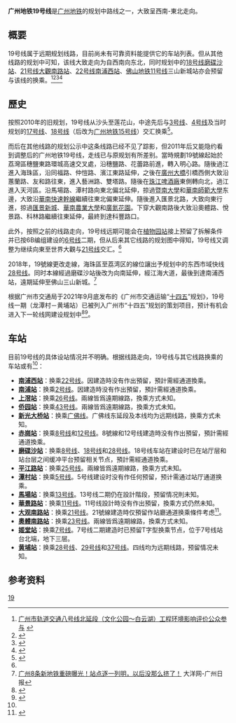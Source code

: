{{Future public transportation}}
{{Infobox rail system-route
|rail_name=广州地铁19号线
|other_name=
|banner_color={{广州地铁标志色|19}}
|image=
|caption=
|locale=[[中国|中国]][[广东省|广东省]][[广州市|广州市]]
|service_type=[[城市轨道交通系统|城市轨道交通系统]]
|network=[[广州地铁|广州地铁]]
|status=规划中
|start=[[南浦西站|南浦西]]
|end=[[姬堂站|姬堂]]
|begin_operation=
|system_length=34.2km
|lines=[[双线铁路|双线]]
|character=
|stations=21座
|rollingstock=
|fleet_size=
|max_speed=
|track_gauge={{标准轨}}
|block_signal=
|engine=
|electrified=
|depot=
|owner=
|operator=
|route_map=
<!--{{BS-table3}}
{{广州地铁19号线RDT}}
{{end box}}-->
}}

'''广州地铁19号线'''是[[广州地铁|广州地铁]]的规划中路线之一，大致呈西南-東北走向。

== 概要 ==
19号线属于远期规划线路，目前尚未有可靠资料能提供它的车站列表。但从其他线路的规划中可知，该线大致走向为自西南向东北，同时规划中的[[广州地铁18号线|18号线]][[磨碟沙站|磨碟沙站]]、[[广州地铁21号线|21号线]][[大观南路站|大觀南路站]]、[[广州地铁22号线|22号线]][[南浦西站|南浦西站]]、[[佛山地铁11号线|佛山地铁11号线]]三山新城站亦会预留与该线的换乘。<ref name="L8北环评参与">[http://www.scies.com.cn/UploadPic/Files_2012326174755292.pdf 广州市轨道交通八号线北延段（文化公园～白云湖）工程环境影响评价公众参与] {{Wayback|url=http://www.scies.com.cn/UploadPic/Files_2012326174755292.pdf |date=20160305083806 }}</ref><ref name="L14环评报告">{{Cite web |url=http://www.scies.org/UploadPic/Files_2012813174822832.pdf |title=广州市轨道通十四号线一期及知识城支线工程 环境影响报告书（简本） |access-date=2012-10-06 |archive-url=https://web.archive.org/web/20140808045127/http://www.scies.org/UploadPic/Files_2012813174822832.pdf |archive-date=2014-08-08 |dead-url=yes }}</ref><ref name="十二五设计招标">{{Cite web |url=http://www.gzzb.gd.cn/fileStorage/jyzx/bbfj/2012/7/xmbaqgfj/bb_2012-2884_huangzf_1341990332332.doc |title=广州市十二五轨道交通线网前期深化研究（设计、设计咨询）招标文件 |accessdate=2013-01-06 |archive-date=2013-10-20 |archive-url=https://web.archive.org/web/20131020164414/http://www.gzzb.gd.cn/fileStorage/jyzx/bbfj/2012/7/xmbaqgfj/bb_2012-2884_huangzf_1341990332332.doc |dead-url=no }}</ref><ref>{{Cite web|title=走向曝光！广州地铁19号线或设站三山新城 与佛山地铁11号线换乘 – 乐活佛山网|url=http://www.life0757.com/32993.html|access-date=2022-03-31|language=zh-CN}}</ref>

== 歷史 ==
按照2010年的旧规划，19号线从沙头至莲花山，中途先后与[[广州地铁3号线|3号线]]、[[广州地铁4号线|4号线]]及当时规划的[[广州地铁17号线|17号线]]、[[广州地铁15号线|18号线]]（后改为[[广州地铁15号线|广州地铁15号线]]）交汇换乘<ref>{{cite news|title=广州地铁规划2020落实方案|url=http://jt.gz.bendibao.com/news/20101029/73002.shtml|date=2010年10月29日|publisher=本地宝交通|accessdate=2011年7月6日|archive-date=2011年3月15日|archive-url=https://web.archive.org/web/20110315025431/http://jt.gz.bendibao.com/news/20101029/73002.shtml|dead-url=no}}</ref>。

而后在其他线路的规划公示中这条线路已经不见了踪影，但2011年后又能隐约看到调整后的广州地铁19号线，走线已与原规划有所差别。當時規劃19號線起始於荔灣區穗鹽東路環城高速交叉處，沿穗鹽路、花蕾路前進，轉入明心路。隨後過江進入海珠區，沿同福路、仲愷路、濱江東路延伸，之後在[[广州大桥_(广州)|廣州大橋]]引橋西側大致沿蕙蘭路、友和路往東，進入藝洲路、雙塔路。隨後在[[珠江啤酒廠|珠江啤酒廠]]東側轉向北，過江進入天河區。沿馬場路、潭村路向東北偏北延伸，掠過[[暨南大學|暨南大學]]和[[華南師範大學|華南師範大學]]东邊，大致沿[[華南快速幹線|華南快速幹線]]繼續往東北偏東延伸。隨後進入匯景北路，大致向東行進，掠過[[匯景新城|匯景新城]]、[[华南农业大学|華南農業大學]]和[[广氮花园|廣氮花園]]。下穿大觀南路後大致沿奧體路、悅景路、科林路繼續往東延伸，最終到達科豐路口。

此外，按照之前的线路走向，19号线远期可能会在[[植物园站_(广州)|植物园站]]接上预留了拆解条件并已按6B编组建设的[[广州地铁6号线|6号线]]二期，但从后来其它线路的规划图中得知，19号线又调整为继续向東至世界大觀与[[广州地铁21号线|21号线]]交汇。<ref name="十二五设计招标" />

2018年，19號線更改走線，海珠區至荔湾区的線位讓出予规划中的东西市域快线[[广州地铁28號線|28号线]]。同时本線經過磨碟沙站後改为向南延伸，經江海大道，最後到達南浦西站，遠期延伸至佛山三山新城。<ref>[https://news.sina.cn/2018-09-15/detail-ihkahyhx3160654.d.html?from=wap 广州8条新地铁重磅曝光！站点逐一列明，以后没那么挤了！] {{Wayback|url=https://news.sina.cn/2018-09-15/detail-ihkahyhx3160654.d.html?from=wap |date=20190219183350 }}大洋网-广州日报</ref>

根据广州市交通局于2021年9月底发布的《广州市交通运输“[[中华人民共和国国民经济和社会发展第十四个五年规划和2035年远景目标纲要|十四五]]”规划》，19号线一期（龙潭村－黄埔站）已被列入广州市“十四五”规划的策划项目，预计有机会进入下一轮线网建设规划中<ref>{{Cite web |title=广州市交通运输“十四五”规划 |url=http://jtj.gz.gov.cn/attachment/6/6981/6981953/7822200.pdf |access-date=2021-10-10 |date=2021-09-29 |publisher=广州市交通运输局 |archive-url=https://web.archive.org/web/20211010024956/http://jtj.gz.gov.cn/attachment/6/6981/6981953/7822200.pdf |archive-date=2021-10-10 |dead-url=no }}</ref><ref name=":0">{{Cite news |url=https://news.dayoo.com/guangzhou/202110/10/139995_54075095.htm |title=“十四五”时期广州拟建9条地铁，有你家门口的吗？ |author=李天研 |work=广州日报 |date=2021-10-10}}</ref>。

== 车站 ==
目前19号线的具体设站情况并不明确。根据线路走向，19号线与其它线路换乘的车站或有<ref name=":0" />：

*'''[[南浦西站|南浦西站]]'''：换乘[[广州地铁22号线|22号线]]。因建造時没有作出預留，預計需經通道換乘。
* '''[[南浦站_(广州)|南浦站]]'''：换乘[[广州地铁2号线|2号线]]。因建造時没有作出預留，預計需經通道換乘。
* '''[[上滘站|上滘站]]'''：换乘[[广州地铁26号线|26号线]]。兩線皆爲遠期線路，換乘方式未知。
*[[侨园站|'''侨园站''']]：换乘[[广州地铁43号线|43号线]]。兩線皆爲遠期線路，換乘方式未知。
*'''[[新光大桥站|新光大桥站]]'''：换乘[[广佛地铁|广佛线]]。广佛线东延段及本线均为远期线路，换乘方式未知。
* '''[[赤崗站|赤崗站]]'''：换乘[[广州地铁8号线|8号线]]和[[广州地铁12号线|12号线]]。8號線和12号线建造時没有作出預留，預計需經通道換乘。
* '''[[磨碟沙站|磨碟沙站]]'''：换乘[[广州地铁8号线|8号线]]、[[广州地铁18号线|18号线]]和[[广州地铁28号线|28号线]]。18号线车站在建设时已在站厅层和站台层之间缓冲平台预留相关节点，預計需經通道換乘。
* '''[[平江路站|平江路站]]'''：换乘[[广州地铁25号线|25号线]]。兩線皆爲遠期線路，換乘方式未知。
* '''[[潭村站|潭村站]]'''：换乘[[广州地铁5号线|5号线]]。5号线建设时没有作任何预留，预计需通过站厅通道换乘。
* '''[[馬場站_(廣州)|馬場站]]'''：换乘[[广州地铁13号线|13号线]]。13号线二期仍在設計階段，预留情况則未知。
* '''[[華景路站|華景路站]]'''：换乘[[广州地铁11号线|11号线]]。11号线設計時没有作出預留，換乘方式仍然未知。
* '''[[大观南路站|大观南路站]]'''：换乘[[广州地铁21号线|21号线]]。21號線建造時仅預留作站廳通道换乘條件考虑<ref>{{Cite web |url=http://www.gzzb.gd.cn/cms/wz/view/other/jgy.jsp?infoId=213766&channelId=15&siteId=1 |title=广州市轨道交通二十一号线工程【施工5标】土建工程招标 |accessdate=2013-07-28 |archive-date=2018-08-27 |archive-url=https://web.archive.org/web/20180827084253/http://www.gzzb.gd.cn/cms/wz/view/other/jgy.jsp?infoId=213766&channelId=15&siteId=1 |dead-url=no }}</ref>。
* '''[[奧體南路站|奧體南路站]]'''：换乘[[广州地铁23号线|23号线]]。兩線皆爲遠期線路，換乘方式未知。
* '''[[姬堂站|姬堂站]]'''：换乘[[广州地铁7号线|7号线]]。7号线二期建造时已预留T字型换乘节点，位于7号线站台北端，地下三层。
*'''[[黄埔站_(地铁)|黄埔站]]'''：换乘[[广州地铁28号线|28号线]]、[[广州地铁29号线|29号线]]和[[广州地铁37号线|37号线]]。四线均为远期线路，预留情况未知。

== 参考资料 ==
{{Reflist}}

{{广州轨道交通}}
{{粤港澳大湾区公共交通}}
[[Category:廣州地鐵路線|19]]